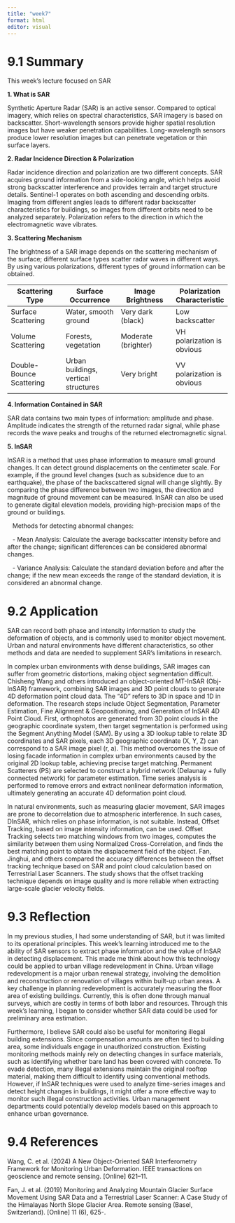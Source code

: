 ```yaml
---
title: "week7"
format: html
editor: visual
---
```


# 9.1 Summary

This week's lecture focused on SAR

**1. What is SAR** 

Synthetic Aperture Radar (SAR) is an active sensor. Compared to optical imagery, which relies on spectral characteristics, SAR imagery is based on backscatter. Short-wavelength sensors provide higher spatial resolution images but have weaker penetration capabilities. Long-wavelength sensors produce lower resolution images but can penetrate vegetation or thin surface layers.

**2. Radar Incidence Direction & Polarization** 

Radar incidence direction and polarization are two different concepts. SAR acquires ground information from a side-looking angle, which helps avoid strong backscatter interference and provides terrain and target structure details. Sentinel-1 operates on both ascending and descending orbits. Imaging from different angles leads to different radar backscatter characteristics for buildings, so images from different orbits need to be analyzed separately. Polarization refers to the direction in which the electromagnetic wave vibrates.

**3. Scattering Mechanism** 

The brightness of a SAR image depends on the scattering mechanism of the surface; different surface types scatter radar waves in different ways. By using various polarizations, different types of ground information can be obtained. 

| Scattering Type | Surface Occurrence | Image Brightness | Polarization Characteristic |
|----|----|----|----|
| Surface Scattering | Water, smooth ground | Very dark (black) | Low backscatter |
| Volume Scattering | Forests, vegetation | Moderate (brighter) | VH polarization is obvious |
| Double-Bounce Scattering | Urban buildings, vertical structures | Very bright | VV polarization is obvious |

**4. Information Contained in SAR** 

SAR data contains two main types of information: amplitude and phase. Amplitude indicates the strength of the returned radar signal, while phase records the wave peaks and troughs of the returned electromagnetic signal.

**5. InSAR** 

InSAR is a method that uses phase information to measure small ground changes. It can detect ground displacements on the centimeter scale. For example, if the ground level changes (such as subsidence due to an earthquake), the phase of the backscattered signal will change slightly. By comparing the phase difference between two images, the direction and magnitude of ground movement can be measured. InSAR can also be used to generate digital elevation models, providing high-precision maps of the ground or buildings. 

   Methods for detecting abnormal changes: 

   - Mean Analysis: Calculate the average backscatter intensity before and after the change; significant differences can be considered abnormal changes. 

   - Variance Analysis: Calculate the standard deviation before and after the change; if the new mean exceeds the range of the standard deviation, it is considered an abnormal change.

# 9.2 Application

SAR can record both phase and intensity information to study the deformation of objects, and is commonly used to monitor object movement. Urban and natural environments have different characteristics, so other methods and data are needed to supplement SAR's limitations in research.

In complex urban environments with dense buildings, SAR images can suffer from geometric distortions, making object segmentation difficult. Chisheng Wang and others introduced an object-oriented MT-InSAR (Obj-InSAR) framework, combining SAR images and 3D point clouds to generate 4D deformation point cloud data. The "4D" refers to 3D in space and 1D in deformation. The research steps include Object Segmentation, Parameter Estimation, Fine Alignment & Geopositioning, and Generation of InSAR 4D Point Cloud. First, orthophotos are generated from 3D point clouds in the geographic coordinate system, then target segmentation is performed using the Segment Anything Model (SAM). By using a 3D lookup table to relate 3D coordinates and SAR pixels, each 3D geographic coordinate (X, Y, Z) can correspond to a SAR image pixel (r, a). This method overcomes the issue of losing facade information in complex urban environments caused by the original 2D lookup table, achieving precise target matching. Permanent Scatterers (PS) are selected to construct a hybrid network (Delaunay + fully connected network) for parameter estimation. Time series analysis is performed to remove errors and extract nonlinear deformation information, ultimately generating an accurate 4D deformation point cloud.

In natural environments, such as measuring glacier movement, SAR images are prone to decorrelation due to atmospheric interference. In such cases, DInSAR, which relies on phase information, is not suitable. Instead, Offset Tracking, based on image intensity information, can be used. Offset Tracking selects two matching windows from two images, computes the similarity between them using Normalized Cross-Correlation, and finds the best matching point to obtain the displacement field of the object. Fan, Jinghui, and others compared the accuracy differences between the offset tracking technique based on SAR and point cloud calculation based on Terrestrial Laser Scanners. The study shows that the offset tracking technique depends on image quality and is more reliable when extracting large-scale glacier velocity fields.

# 9.3 Reflection

In my previous studies, I had some understanding of SAR, but it was limited to its operational principles. This week’s learning introduced me to the ability of SAR sensors to extract phase information and the value of InSAR in detecting displacement. This made me think about how this technology could be applied to urban village redevelopment in China. Urban village redevelopment is a major urban renewal strategy, involving the demolition and reconstruction or renovation of villages within built-up urban areas. A key challenge in planning redevelopment is accurately measuring the floor area of existing buildings. Currently, this is often done through manual surveys, which are costly in terms of both labor and resources. Through this week’s learning, I began to consider whether SAR data could be used for preliminary area estimation.

Furthermore, I believe SAR could also be useful for monitoring illegal building extensions. Since compensation amounts are often tied to building area, some individuals engage in unauthorized construction. Existing monitoring methods mainly rely on detecting changes in surface materials, such as identifying whether bare land has been covered with concrete. To evade detection, many illegal extensions maintain the original rooftop material, making them difficult to identify using conventional methods. However, if InSAR techniques were used to analyze time-series images and detect height changes in buildings, it might offer a more effective way to monitor such illegal construction activities. Urban management departments could potentially develop models based on this approach to enhance urban governance.

# 9.4 References

Wang, C. et al. (2024) A New Object-Oriented SAR Interferometry Framework for Monitoring Urban Deformation. IEEE transactions on geoscience and remote sensing. \[Online\] 621–11.

Fan, J. et al. (2019) Monitoring and Analyzing Mountain Glacier Surface Movement Using SAR Data and a Terrestrial Laser Scanner: A Case Study of the Himalayas North Slope Glacier Area. Remote sensing (Basel, Switzerland). \[Online\] 11 (6), 625-.
